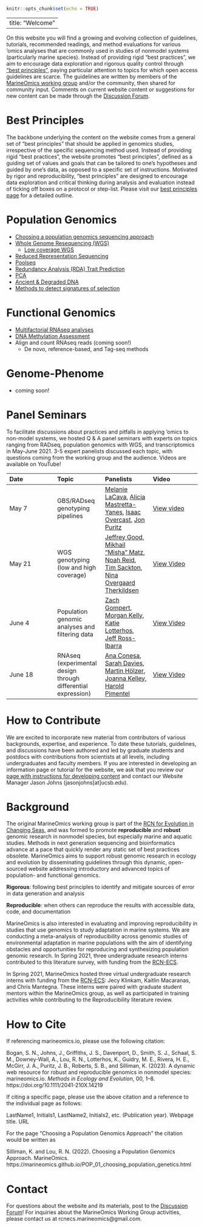 ```r
knitr::opts_chunk$set(echo = TRUE)
```
---
title: "Welcome"
---

On this website you will find a growing and evolving collection of guidelines, tutorials, recommended readings, and method evaluations for various 'omics analyses that are commonly used in studies of nonmodel systems (particularly marine species). Instead of providing rigid "best practices", we aim to encourage data exploration and rigorous quality control through ["best principles"](#best_principles), paying particular attention to topics for which open access guidelines are scarce. The guidelines are written by members of the [MarineOmics working group](#marineomics) and/or the community, then shared for community input. Comments on current website content or suggestions for new content can be made through the [Discussion Forum](https://github.com/MarineOmics/marineomics.github.io/discussions).

# Best Principles <a id="best_principles"></a>

The backbone underlying the content on the website comes from a general set of “best principles” that should be applied in genomics studies, irrespective of the specific sequencing method used. Instead of providing rigid “best practices", the website promotes “best principles”, defined as a guiding set of values and goals that can be tailored to one’s hypotheses and guided by one's data, as opposed to a specific set of instructions. Motivated by rigor and reproducibility, "best principles" are designed to encourage data exploration and critical thinking during analysis and evaluation instead of ticking off boxes on a protocol or step-list. Please visit our [best principles page](ADMIN_04_best_principles.html) for a detailed outline.

# Population Genomics  

* [Choosing a population genomics sequencing approach](POP_01_choosing_population_genetics.html)  
* [Whole Genome Resequencing (WGS)](POP_04_WGS_intro.html)  
  * [Low coverage WGS](https://github.com/therkildsen-lab/genomic-data-analysis/blob/master/lcwgs_data_analysis.md)
* [Reduced Representation Sequencing](RADseq.html) 
* [Poolseq](POP_03_poolseq.html)
* [Redundancy Analysis (RDA) Trait Prediction](RDAtraitPredictionTutorial.html)
* [PCA](POP_08_PCA.html)
* [Ancient & Degraded DNA](POP_09_aDNA.html)
* [Methods to detect signatures of selection](POP_10_Signatures_of_Selection.html)

# Functional Genomics  

* [Multifactorial RNAseq analyses](DGE_comparison_v2.html) 
* [DNA Methylation Assessment](FUN_02_DNA_methylation.html) 
* Align and count RNAseq reads (coming soon!)
    * De novo, reference-based, and Tag-seq methods

# Genome-Phenome
* coming soon!


# Panel Seminars 

To facilitate discussions about practices and pitfalls in applying 'omics to non-model systems, we hosted Q & A panel seminars with experts on topics ranging from RADseq, population genomics with WGS, and transcriptomics in May-June 2021. 3-5 expert panelists discussed each topic, with questions coming from the working group and the audience. Videos are available on YouTube!


| Date        | Topic       | Panelists     | Video     |
| :---        | :---        | :---          | :---      |
| May 7         | GBS/RADseq genotyping pipelines     | [Melanie LaCava](https://melanielacava.weebly.com/), [Alicia Mastretta-Yanes](http://mastrettayanes-lab.org/), [Isaac Overcast](https://isaacovercast.github.io/), [Jon Puritz](https://www.marineevoeco.com/)   | [View video](https://www.youtube.com/watch?v=C74GBESeIq4)     |
| May 21       |  WGS genotyping (low and high coverage)     | [Jeffrey Good](http://www.thegoodlab.org/), [Mikhail "Misha" Matz](https://matzlab.weebly.com/), [Noah Reid](http://nreid.github.io/), [Tim Sackton](https://scholar.harvard.edu/tsackton), [Nina Overgaard Therkildsen](https://www.therkildsenlab.com/) | [View Video](https://www.youtube.com/watch?v=ObJ3OT3dwSw)    |
| June 4       |  Population genomic analyses and filtering data     | [Zach Gompert](https://gompertlab.com/), [Morgan Kelly](http://www.morgankelly.biology.lsu.edu/), [Katie Lotterhos](https://sites.google.com/site/katielotterhos/home), [Jeff Ross-Ibarra](https://rilab.ucdavis.edu/) |  [View Video](https://youtu.be/dZyuqVEGPMo)   |
| June 18       |  RNAseq (experimental design through differential expression)     | [Ana Conesa](http://conesalab.org/), [Sarah Davies](http://sites.bu.edu/davieslab/), [Martin Hölzer](https://hoelzer-lab.github.io/), [Joanna Kelley](https://labs.wsu.edu/genomes/), [Harold Pimentel](https://pimentellab.com/)     |  [View Video](https://youtu.be/-gQ59m2cck0)   |




# How to Contribute
We are excited to incorporate new material from contributors of various backgrounds, expertise, and experience. To date these tutorials, guidelines,  and discussions have been authored and led by graduate students and postdocs with contributions from scientists at all levels, including undergraduates and faculty members. If you are interested in developing an information page or tutorial for the website, we ask that you review our [page with instructions for developing content](ADMIN_01_submissions_instructions.html) and contact our Website Manager Jason Johns (jasonjohns[at]ucsb.edu).


# Background
The original MarineOmics working group is part of the [RCN for Evolution in Changing Seas](https://rcn-ecs.github.io/), and was formed to promote **reproducible** and **robust** genomic research in nonmodel species, but especially marine and aquatic studies. Methods in next generation sequencing and bioinformatics advance at a pace that quickly render any static set of best practices obsolete. MarineOmics aims to support robust genomic research in ecology and evolution by disseminating guidelines through this dynamic, open-sourced website addressing introductory and advanced topics of population- and functional genomics.

**Rigorous**:  following best principles to identify and mitigate sources of error in data generation and analysis  

**Reproducible**: when others can reproduce the results with accessible data, code, and documentation

MarineOmics is also interested in evaluating and improving reproducibility in studies that use genomics to study adaptation in marine systems. We are conducting a meta-analysis of reproducibility across genomic studies of environmental adaptation in marine populations with the aim of identifying obstacles and opportunities for reproducing and synthesizing population genomic research. In Spring 2021, three undergraduate research interns contributed to this literature survey, with funding from the [RCN-ECS](https://rcn-ecs.github.io/). 

In Spring 2021, MarineOmics hosted three virtual undergraduate research interns with funding from the [RCN-ECS](https://rcn-ecs.github.io/): Jecy Klinkam, Kaitlin Macaranas, and Chris Mantegna. These interns were paired with graduate student mentors within the MarineOmics group, as well as participated in training activities while contributing to the Reproducibility literature review.

# How to Cite{#how_to_cite}

If referencing marineomics.io, please use the following citation:

Bogan, S. N., Johns, J., Griffiths, J. S., Davenport, D., Smith, S. J., Schaal, S. M., Downey-Wall, A., Lou, R. N., Lotterhos, K., Guidry, M. E., Rivera, H. E., McGirr, J. A., Puritz, J. B., Roberts, S. B., and Silliman, K. (2023). A dynamic web resource for robust and reproducible genomics in nonmodel species: marineomics.io. *Methods in Ecology and Evolution*, 00, 1–8. https://doi.org/10.1111/2041-210X.14219
<br>

If citing a specific page, please use the above citation and a reference to the individual page as follows:
<br>

LastName1, Initials1, LastName2, Initials2, etc. (Publication year). Webpage title. URL

For the page "Choosing a Population Genomics Approach" the citation would be written as

Silliman, K. and Lou, R. N. (2022). Choosing a Population Genomics Approach. MarineOmics. https://marineomics.github.io/POP_01_choosing_population_genetics.html

# Contact {#contact}
For questions about the website and its materials, post to the [Discussion Forum](https://github.com/MarineOmics/marineomics.github.io/discussions)!
For inquiries about the MarineOmics Working Group activities, please contact us at rcnecs.marineomics@gmail.com.